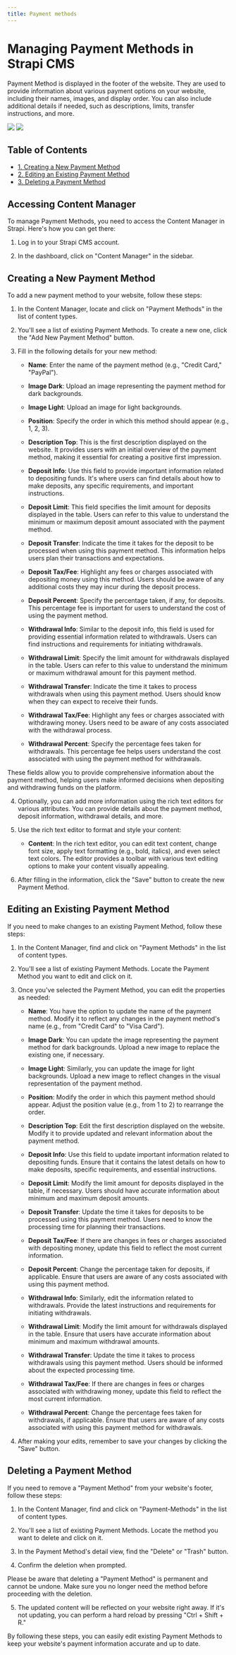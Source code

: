 ```yaml
---
title: Payment methods
---
```

# Managing Payment Methods in Strapi CMS

Payment Method is displayed in the footer of the website. They are used to provide information about various payment options on your website, including their names, images, and display order. You can also include additional details if needed, such as descriptions, limits, transfer instructions, and more.
<div style={{ display: 'flex', flexDirection: 'row' }}>
  <Frame style={{ flex: 1 }}>
    <img src="/images/content-types/paymentmethods1.png" style={{ borderRadius: '0.5rem' }} />
  </Frame>
  <Frame style={{ flex: 1 }}>
    <img src="/images/content-types/paymentmethods2.png" style={{ borderRadius: '0.5rem' }} />
  </Frame>
</div>

## Table of Contents

- [1. Creating a New Payment Method](#creating-a-new-payment-method)
- [2. Editing an Existing Payment Method](#editing-an-existing-payment-method)
- [3. Deleting a Payment Method](#deleting-a-payment-method)

## Accessing Content Manager

To manage Payment Methods, you need to access the Content Manager in Strapi. Here's how you can get there:

1. Log in to your Strapi CMS account.

2. In the dashboard, click on "Content Manager" in the sidebar.

## Creating a New Payment Method

To add a new payment method to your website, follow these steps:

1. In the Content Manager, locate and click on "Payment Methods" in the list of content types.

2. You'll see a list of existing Payment Methods. To create a new one, click the "Add New Payment Method" button.

3. Fill in the following details for your new method:

   - **Name**: Enter the name of the payment method (e.g., "Credit Card," "PayPal").
   - **Image Dark**: Upload an image representing the payment method for dark backgrounds.
   - **Image Light**: Upload an image for light backgrounds.
   - **Position**: Specify the order in which this method should appear (e.g., 1, 2, 3).

   - **Description Top**: This is the first description displayed on the website. It provides users with an initial overview of the payment method, making it essential for creating a positive first impression.

   - **Deposit Info**: Use this field to provide important information related to depositing funds. It's where users can find details about how to make deposits, any specific requirements, and important instructions.

   - **Deposit Limit**: This field specifies the limit amount for deposits displayed in the table. Users can refer to this value to understand the minimum or maximum deposit amount associated with the payment method.

   - **Deposit Transfer**: Indicate the time it takes for the deposit to be processed when using this payment method. This information helps users plan their transactions and expectations.

   - **Deposit Tax/Fee**: Highlight any fees or charges associated with depositing money using this method. Users should be aware of any additional costs they may incur during the deposit process.

   - **Deposit Percent**: Specify the percentage taken, if any, for deposits. This percentage fee is important for users to understand the cost of using the payment method.

   - **Withdrawal Info**: Similar to the deposit info, this field is used for providing essential information related to withdrawals. Users can find instructions and requirements for initiating withdrawals.

   - **Withdrawal Limit**: Specify the limit amount for withdrawals displayed in the table. Users can refer to this value to understand the minimum or maximum withdrawal amount for this payment method.

   - **Withdrawal Transfer**: Indicate the time it takes to process withdrawals when using this payment method. Users should know when they can expect to receive their funds.

   - **Withdrawal Tax/Fee**: Highlight any fees or charges associated with withdrawing money. Users need to be aware of any costs associated with the withdrawal process.

   - **Withdrawal Percent**: Specify the percentage fees taken for withdrawals. This percentage fee helps users understand the cost associated with using the payment method for withdrawals.

These fields allow you to provide comprehensive information about the payment method, helping users make informed decisions when depositing and withdrawing funds on the platform.


4. Optionally, you can add more information using the rich text editors for various attributes. You can provide details about the payment method, deposit information, withdrawal details, and more.

5. Use the rich text editor to format and style your content:
   - **Content**: In the rich text editor, you can edit text content, change font size, apply text formatting (e.g., bold, italics), and even select text colors. The editor provides a toolbar with various text editing options to make your content visually appealing.

6. After filling in the information, click the "Save" button to create the new Payment Method.

## Editing an Existing Payment Method

If you need to make changes to an existing Payment Method, follow these steps:

1. In the Content Manager, find and click on "Payment Methods" in the list of content types.

2. You'll see a list of existing Payment Methods. Locate the Payment Method you want to edit and click on it.

3. Once you've selected the Payment Method, you can edit the properties as needed:

   - **Name**: You have the option to update the name of the payment method. Modify it to reflect any changes in the payment method's name (e.g., from "Credit Card" to "Visa Card").

   - **Image Dark**: You can update the image representing the payment method for dark backgrounds. Upload a new image to replace the existing one, if necessary.

   - **Image Light**: Similarly, you can update the image for light backgrounds. Upload a new image to reflect changes in the visual representation of the payment method.

   - **Position**: Modify the order in which this payment method should appear. Adjust the position value (e.g., from 1 to 2) to rearrange the order.

   - **Description Top**: Edit the first description displayed on the website. Modify it to provide updated and relevant information about the payment method.

   - **Deposit Info**: Use this field to update important information related to depositing funds. Ensure that it contains the latest details on how to make deposits, specific requirements, and essential instructions.

   - **Deposit Limit**: Modify the limit amount for deposits displayed in the table, if necessary. Users should have accurate information about minimum and maximum deposit amounts.

   - **Deposit Transfer**: Update the time it takes for deposits to be processed using this payment method. Users need to know the processing time for planning their transactions.

   - **Deposit Tax/Fee**: If there are changes in fees or charges associated with depositing money, update this field to reflect the most current information.

   - **Deposit Percent**: Change the percentage taken for deposits, if applicable. Ensure that users are aware of any costs associated with using this payment method.

   - **Withdrawal Info**: Similarly, edit the information related to withdrawals. Provide the latest instructions and requirements for initiating withdrawals.

   - **Withdrawal Limit**: Modify the limit amount for withdrawals displayed in the table. Ensure that users have accurate information about minimum and maximum withdrawal amounts.

   - **Withdrawal Transfer**: Update the time it takes to process withdrawals using this payment method. Users should be informed about the expected processing time.

   - **Withdrawal Tax/Fee**: If there are changes in fees or charges associated with withdrawing money, update this field to reflect the most current information.

   - **Withdrawal Percent**: Change the percentage fees taken for withdrawals, if applicable. Ensure that users are aware of any costs associated with using this payment method for withdrawals.

4. After making your edits, remember to save your changes by clicking the "Save" button.

## Deleting a Payment Method

If you need to remove a "Payment Method" from your website's footer, follow these steps:

1. In the Content Manager, find and click on "Payment-Methods" in the list of content types.

2. You'll see a list of existing Payment Methods. Locate the method you want to delete and click on it.

3. In the Payment Method's detail view, find the "Delete" or "Trash" button.

4. Confirm the deletion when prompted.

Please be aware that deleting a "Payment Method" is permanent and cannot be undone. Make sure you no longer need the method before proceeding with the deletion.

5. The updated content will be reflected on your website right away. If it's not updating, you can perform a hard reload by pressing "Ctrl + Shift + R."

By following these steps, you can easily edit existing Payment Methods to keep your website's payment information accurate and up to date.

